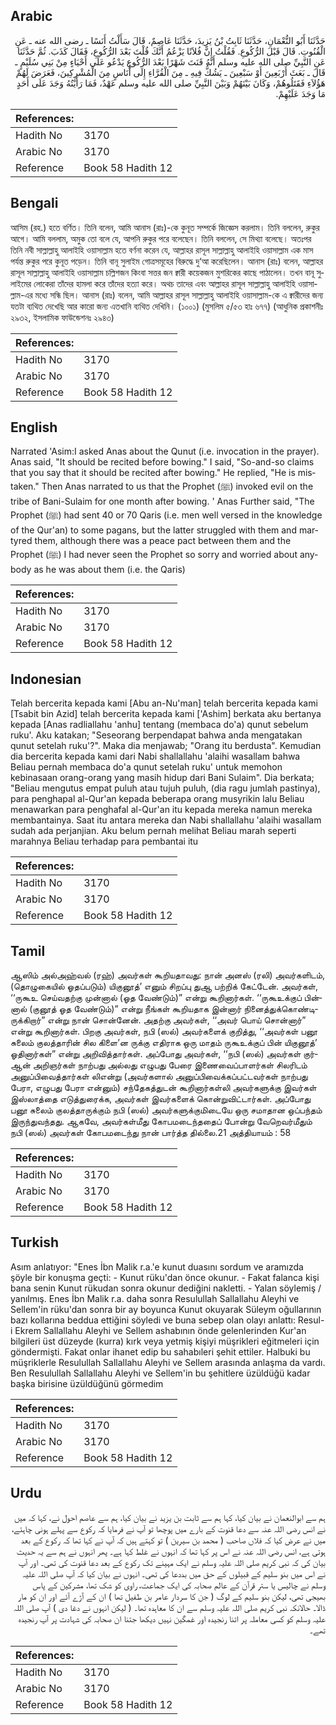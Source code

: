 ## Arabic


<div dir="rtl" lang="ar" style={{fontSize:'larger',backgroundColor:'#f8f9fa',padding:20}}>
حَدَّثَنَا أَبُو النُّعْمَانِ، حَدَّثَنَا ثَابِتُ بْنُ يَزِيدَ، حَدَّثَنَا عَاصِمٌ، قَالَ سَأَلْتُ أَنَسًا ـ رضى الله عنه ـ عَنِ الْقُنُوتِ‏.‏ قَالَ قَبْلَ الرُّكُوعِ‏.‏ فَقُلْتُ إِنَّ فُلاَنًا يَزْعُمُ أَنَّكَ قُلْتَ بَعْدَ الرُّكُوعِ، فَقَالَ كَذَبَ‏.‏ ثُمَّ حَدَّثَنَا عَنِ النَّبِيِّ صلى الله عليه وسلم أَنَّهُ قَنَتَ شَهْرًا بَعْدَ الرُّكُوعِ يَدْعُو عَلَى أَحْيَاءٍ مِنْ بَنِي سُلَيْمٍ ـ قَالَ ـ بَعَثَ أَرْبَعِينَ أَوْ سَبْعِينَ ـ يَشُكُّ فِيهِ ـ مِنَ الْقُرَّاءِ إِلَى أُنَاسٍ مِنَ الْمُشْرِكِينَ، فَعَرَضَ لَهُمْ هَؤُلاَءِ فَقَتَلُوهُمْ، وَكَانَ بَيْنَهُمْ وَبَيْنَ النَّبِيِّ صلى الله عليه وسلم عَهْدٌ، فَمَا رَأَيْتُهُ وَجَدَ عَلَى أَحَدٍ مَا وَجَدَ عَلَيْهِمْ‏.‏
</div>
<div style={{backgroundColor:'#f8f9fa',padding:20, marginBottom: 10}}><table> <thead> <tr> <th>References:</th> <th></th> </tr> </thead> <tbody><tr><td>Hadith No</td><td>3170</td></tr><tr><td>Arabic No</td><td>3170</td></tr><tr><td>Reference</td><td>Book 58 Hadith 12</td></tr></tbody></table></div>

## Bengali


<div dir="ltr" lang="bn" style={{fontSize:'larger',backgroundColor:'#f8f9fa',padding:20}}>
আসিম (রহ.) হতে বর্ণিত। তিনি বলেন, আমি আনাস (রাঃ)-কে কুনূত সম্পর্কে জিজ্ঞেস করলাম। তিনি বললেন, রুকুর আগে। আমি বললাম, অমুক তো বলে যে, আপনি রুকুর পরে বলেছেন। তিনি বললেন, সে মিথ্যা বলেছে। অতঃপর তিনি নবী সাল্লাল্লাহু আলাইহি ওয়াসাল্লাম হতে বর্ণনা করেন যে, আল্লাহর রাসূল সাল্লাল্লাহু আলাইহি ওয়াসাল্লাম এক মাস পর্যন্ত রুকুর পরে কুনূত পড়েন। তিনি বানূ সুলাইম গোত্রসমূহের বিরুদ্ধে দু‘আ করেছিলেন। আনাস (রাঃ) বলেন, আল্লাহর রাসূল সাল্লাল্লাহু আলাইহি ওয়াসাল্লাম চল্লিশজন কিংবা সত্তর জন ক্বারী কয়েকজন মুশরিকের কাছে পাঠালেন। তখন বানূ সুলাইমের লোকেরা তাঁদের হামলা করে তাঁদের হত্যা করে। অথচ তাদের এবং আল্লাহর রাসূল সাল্লাল্লাহু আলাইহি ওয়াসাল্লাম-এর মধ্যে সন্ধি ছিল। আনাস (রাঃ) বলেন, আমি আল্লাহর রাসূল সাল্লাল্লাহু আলাইহি ওয়াসাল্লাম-কে এ ক্বারীদের জন্য যতটা ব্যথিত দেখেছি আর কারো জন্য এতখানি ব্যথিত দেখিনি। (১০০১) (মুসলিম ৫/৫৩ হাঃ ৬৭৭) (আধুনিক প্রকাশনীঃ ২৯৩২, ইসলামিক ফাউন্ডেশনঃ ২৯৪৩)
</div>
<div style={{backgroundColor:'#f8f9fa',padding:20, marginBottom: 10}}><table> <thead> <tr> <th>References:</th> <th></th> </tr> </thead> <tbody><tr><td>Hadith No</td><td>3170</td></tr><tr><td>Arabic No</td><td>3170</td></tr><tr><td>Reference</td><td>Book 58 Hadith 12</td></tr></tbody></table></div>

## English


<div dir="ltr" lang="en" style={{fontSize:'larger',backgroundColor:'#f8f9fa',padding:20}}>
Narrated 'Asim:I asked Anas about the Qunut (i.e. invocation in the prayer). Anas said, "It should be recited before bowing." I said, "So-and-so claims that you say that it should be recited after bowing." He replied, "He is mistaken." Then Anas narrated to us that the Prophet (ﷺ) invoked evil on the tribe of Bani-Sulaim for one month after bowing. ' Anas Further said, "The Prophet (ﷺ) had sent 40 or 70 Qaris (i.e. men well versed in the knowledge of the Qur'an) to some pagans, but the latter struggled with them and martyred them, although there was a peace pact between them and the Prophet (ﷺ) I had never seen the Prophet so sorry and worried about anybody as he was about them (i.e. the Qaris)
</div>
<div style={{backgroundColor:'#f8f9fa',padding:20, marginBottom: 10}}><table> <thead> <tr> <th>References:</th> <th></th> </tr> </thead> <tbody><tr><td>Hadith No</td><td>3170</td></tr><tr><td>Arabic No</td><td>3170</td></tr><tr><td>Reference</td><td>Book 58 Hadith 12</td></tr></tbody></table></div>

## Indonesian


<div dir="ltr" lang="id" style={{fontSize:'larger',backgroundColor:'#f8f9fa',padding:20}}>
Telah bercerita kepada kami [Abu an-Nu'man] telah bercerita kepada kami [Tsabit bin Azid] telah bercerita kepada kami ['Ashim] berkata aku bertanya kepada [Anas radliallahu 'anhu] tentang (membaca do'a) qunut sebelum ruku'. Aku katakan; "Seseorang berpendapat bahwa anda mengatakan qunut setelah ruku'?". Maka dia menjawab; "Orang itu berdusta". Kemudian dia bercerita kepada kami dari Nabi shallallahu 'alaihi wasallam bahwa Beliau pernah membaca do'a qunut setelah ruku' untuk memohon kebinasaan orang-orang yang masih hidup dari Bani Sulaim". Dia berkata; "Beliau mengutus empat puluh atau tujuh puluh, (dia ragu jumlah pastinya), para penghapal al-Qur'an kepada beberapa orang musyrikin lalu Beliau menawarkan para penghafal al-Qur'an itu kepada mereka namun mereka membantainya. Saat itu antara mereka dan Nabi shallallahu 'alaihi wasallam sudah ada perjanjian. Aku belum pernah melihat Beliau marah seperti marahnya Beliau terhadap para pembantai itu
</div>
<div style={{backgroundColor:'#f8f9fa',padding:20, marginBottom: 10}}><table> <thead> <tr> <th>References:</th> <th></th> </tr> </thead> <tbody><tr><td>Hadith No</td><td>3170</td></tr><tr><td>Arabic No</td><td>3170</td></tr><tr><td>Reference</td><td>Book 58 Hadith 12</td></tr></tbody></table></div>

## Tamil


<div dir="ltr" lang="ta" style={{fontSize:'larger',backgroundColor:'#f8f9fa',padding:20}}>
ஆஸிம் அல்அஹ்வல் (ரஹ்) அவர்கள் கூறியதாவது: நான் அனஸ் (ரலி) அவர்களிடம், (தொழுகையில் ஓதப்படும்) யிகுனூத்’ எனும் சிறப்பு துஆ பற்றிக் கேட்டேன். அவர்கள், ‘‘ருகூஉ செய்வதற்கு முன்னால் (ஓத வேண்டும்)” என்று கூறினார்கள். ‘‘ருகூஉக்குப் பின்னால் (குனூத் ஓத வேண்டும்)” என்று நீங்கள் கூறியதாக இன்னார் நினைத்துக்கொண்டிருக்கிறார்” என்று நான் சொன்னேன். அதற்கு அவர்கள், ‘‘அவர் பொய் சொன்னார்” என்று கூறினார்கள். பிறகு அவர்கள், நபி (ஸல்) அவர்களைக் குறித்து, ‘‘அவர்கள் பனூ சுலைம் குலத்தாரின் சில கிளை’ன ருக்கு எதிராக ஒரு மாதம் ருகூஉக்குப் பின் யிகுனூத்’ ஓதினார்கள்” என்று அறிவித்தார்கள். அப்போது அவர்கள், ‘‘நபி (ஸல்) அவர்கள் குர்ஆன் அறிஞர்கள் நாற்பது அல்லது எழுபது பேரை இணைவைப்பாளர்கள் சிலரிடம் அனுப்பிவைத்தார்கள் லிஎன்று (அவர்களால் அனுப்பிவைக்கப்பட்டவர்கள் நாற்பது பேரா, எழுபது பேரா என்னும்) சந்தேகத்துடன் கூறினார்கள்லி அவர்களுக்கு இவர்கள் இஸ்லாத்தை எடுத்துரைக்க, அவர்கள் இவர்களைக் கொன்றுவிட்டார்கள். அப்போது பனூ சுலைம் குலத்தாருக்கும் நபி (ஸல்) அவர்களுக்குமிடையே ஒரு சமாதான ஒப்பந்தம் இருந்துவந்தது. ஆகவே, அவர்கள்மீது கோபமடைந்ததைப் போன்று வேறெவர்மீதும் நபி (ஸல்) அவர்கள் கோபமடைந்து நான் பார்த்த தில்லை.21 அத்தியாயம் : 58
</div>
<div style={{backgroundColor:'#f8f9fa',padding:20, marginBottom: 10}}><table> <thead> <tr> <th>References:</th> <th></th> </tr> </thead> <tbody><tr><td>Hadith No</td><td>3170</td></tr><tr><td>Arabic No</td><td>3170</td></tr><tr><td>Reference</td><td>Book 58 Hadith 12</td></tr></tbody></table></div>

## Turkish


<div dir="ltr" lang="tr" style={{fontSize:'larger',backgroundColor:'#f8f9fa',padding:20}}>
Asım anlatıyor: "Enes İbn Malik r.a.'e kunut duasını sordum ve aramızda şöyle bir konuşma geçti: - Kunut rüku'dan önce okunur. - Fakat falanca kişi bana senin Kunut rükudan sonra okunur dediğini nakletti. - Yalan söylemiş / yanılmış. Enes İbn Malik r.a. daha sonra Resulullah Sallallahu Aleyhi ve Sellem'in rüku'dan sonra bir ay boyunca Kunut okuyarak Süleym oğullarının bazı kollarına beddua ettiğini söyledi ve buna sebep olan olayı anlattı: Resul-i Ekrem Sallallahu Aleyhi ve Sellem ashabının önde gelenlerinden Kur'an bilgileri üst düzeyde (kurra) kırk veya yetmiş kişiyi müşrikleri eğitmeleri için göndermişti. Fakat onlar ihanet edip bu sahabıleri şehit ettiler. Halbuki bu müşriklerle Resulullah Sallallahu Aleyhi ve Sellem arasında anlaşma da vardı. Ben Resulullah Sallallahu Aleyhi ve Sellem'in bu şehitlere üzüldüğü kadar başka birisine üzüldüğünü görmedim
</div>
<div style={{backgroundColor:'#f8f9fa',padding:20, marginBottom: 10}}><table> <thead> <tr> <th>References:</th> <th></th> </tr> </thead> <tbody><tr><td>Hadith No</td><td>3170</td></tr><tr><td>Arabic No</td><td>3170</td></tr><tr><td>Reference</td><td>Book 58 Hadith 12</td></tr></tbody></table></div>

## Urdu


<div dir="rtl" lang="ur" style={{fontSize:'larger',backgroundColor:'#f8f9fa',padding:20}}>
ہم سے ابوالنعمان نے بیان کیا، کہا ہم سے ثابت بن یزید نے بیان کیا، ہم سے عاصم احول نے، کہا کہ میں نے انس رضی اللہ عنہ سے دعا قنوت کے بارے میں پوچھا تو آپ نے فرمایا کہ رکوع سے پہلے ہونی چاہئے، میں نے عرض کیا کہ فلاں صاحب ( محمد بن سیرین ) تو کہتے ہیں کہ آپ نے کہا تھا کہ رکوع کے بعد ہوتی ہے، انس رضی اللہ عنہ نے اس پر کہا تھا کہ انہوں نے غلط کہا ہے۔ پھر انہوں نے ہم سے یہ حدیث بیان کی کہ نبی کریم صلی اللہ علیہ وسلم نے ایک مہینے تک رکوع کے بعد دعا قنوت کی تھی۔ اور آپ نے اس میں بنو سلیم کے قبیلوں کے حق میں بددعا کی تھی۔ انہوں نے بیان کیا کہ آپ صلی اللہ علیہ وسلم نے چالیس یا ستر قرآن کے عالم صحابہ کی ایک جماعت، راوی کو شک تھا، مشرکین کے پاس بھیجی تھی، لیکن بنو سلیم کے لوگ ( جن کا سردار عامر بن طفیل تھا ) ان کے آڑے آئے اور ان کو مار ڈالا۔ حالانکہ نبی کریم صلی اللہ علیہ وسلم سے ان کا معاہدہ تھا۔ ( لیکن انہوں نے دغا دی ) آپ صلی اللہ علیہ وسلم کو کسی معاملہ پر اتنا رنجیدہ اور غمگین نہیں دیکھا جتنا ان صحابہ کی شہادت پر آپ رنجیدہ تھے۔
</div>
<div style={{backgroundColor:'#f8f9fa',padding:20, marginBottom: 10}}><table> <thead> <tr> <th>References:</th> <th></th> </tr> </thead> <tbody><tr><td>Hadith No</td><td>3170</td></tr><tr><td>Arabic No</td><td>3170</td></tr><tr><td>Reference</td><td>Book 58 Hadith 12</td></tr></tbody></table></div>